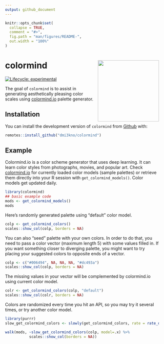 ```yaml
---
output: github_document
---
```


<!-- README.md is generated from README.Rmd. Please edit that file -->

```r
knitr::opts_chunk$set(
  collapse = TRUE,
  comment = "#>",
  fig.path = "man/figures/README-",
  out.width = "100%"
)
```

# colormind <a href='https://dmi3kno.github.io/colormind'><img src='man/figures/logo.png' align="right" height="200" /></a>

<!-- badges: start -->
[![Lifecycle: experimental](https://img.shields.io/badge/lifecycle-experimental-orange.svg)](https://www.tidyverse.org/lifecycle/#experimental)
<!-- badges: end -->

The goal of `colormind` is to assist in generating aesthetically pleasing color scales using [colormind.io](http://colormind.io) palette generator.

## Installation

You can install the development version of `colormind` from [Github](https://github.com) with:

``` r
remotes::install_github("dmi3kno/colormind")
```

## Example

Colormind.io is a color scheme generator that uses deep learning. It can learn color styles from photographs, movies, and popular art. Check [colormind.io](http://colormind.io) for currently loaded color models (sample palettes) or retrieve them directly into your R session with `get_colormind_models()`. Color models get updated daily.

```r
library(colormind)
## basic example code
mods <- get_colormind_models()
mods
```

Here's randomly generated palette using "default" color model.

```r
colp <- get_colormind_colors()
scales::show_col(colp, borders = NA)
```

You can also "seed" palette with your own colors. In order to do that, you need to pass a color vector (maximum length 5) with some values filled in. If you want something closer to diverging palette, you might want to try placing your suggested colors to opposite ends of a vector. 

```r
colp <- c("#006494", NA, NA, NA, "#dc493a")
scales::show_col(colp, borders = NA)
```

The missing values in your vector will be complemented by colormind.io using current color model. 

```r
colr <- get_colormind_colors(colp, "default")
scales::show_col(colr, borders = NA)
```

Colors are randomized every time you hit an API, so you may try it several times, or try another color model.

```r
library(purrr)
slow_get_colormind_colors <- slowly(get_colormind_colors, rate = rate_delay(3))

walk(mods, ~slow_get_colormind_colors(colp, model=.x) %>% 
           scales::show_col(borders = NA))

```

